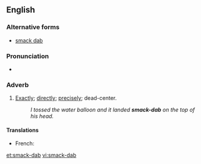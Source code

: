 ==English==
===Alternative forms===
*[[smack dab]]

===Pronunciation===
* {{audio|en-us-smack-dab.ogg|Audio (US)}}

===Adverb===
{{en-adv|pos=[[smack]]-[[dab]]|-}}

# {{slang}} [[exactly|Exactly]]; [[directly]]; [[precisely]]; dead-center.
#:''I tossed the water balloon and it landed '''smack-dab''' on the top of his head.''

====Translations====
{{trans-top|exactly, directly}}
* French: {{t|fr|pile poil}}
{{trans-mid}}
{{trans-bottom}}

[[et:smack-dab]]
[[vi:smack-dab]]